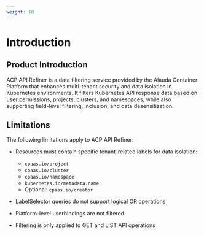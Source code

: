 ```yaml
---
weight: 10
---
```


# Introduction

## Product Introduction

ACP API Refiner is a data filtering service provided by the Alauda Container Platform that enhances multi-tenant security and data isolation in Kubernetes environments. It filters Kubernetes API response data based on user permissions, projects, clusters, and namespaces, while also supporting field-level filtering, inclusion, and data desensitization.


## Limitations

The following limitations apply to ACP API Refiner:

- Resources must contain specific tenant-related labels for data isolation:

  - `cpaas.io/project`
  - `cpaas.io/cluster`
  - `cpaas.io/namespace`
  - `kubernetes.io/metadata.name`
  - Optional: `cpaas.io/creator`

- LabelSelector queries do not support logical OR operations
- Platform-level userbindings are not filtered
- Filtering is only applied to GET and LIST API operations
